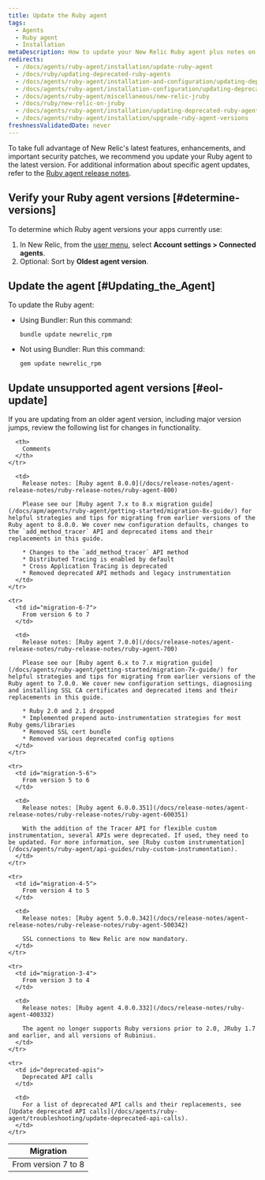 ```yaml
---
title: Update the Ruby agent
tags:
  - Agents
  - Ruby agent
  - Installation
metaDescription: How to update your New Relic Ruby agent plus notes on EOL support for early agent versions.
redirects:
  - /docs/agents/ruby-agent/installation/update-ruby-agent
  - /docs/ruby/updating-deprecated-ruby-agents
  - /docs/agents/ruby-agent/installation-and-configuration/updating-deprecated-ruby-agents
  - /docs/agents/ruby-agent/installation-configuration/updating-deprecated-ruby-agents
  - /docs/agents/ruby-agent/miscellaneous/new-relic-jruby
  - /docs/ruby/new-relic-on-jruby
  - /docs/agents/ruby-agent/installation/updating-deprecated-ruby-agents
  - /docs/agents/ruby-agent/installation/upgrade-ruby-agent-versions
freshnessValidatedDate: never
---
```


To take full advantage of New Relic's latest features, enhancements, and important security patches, we recommend you update your Ruby agent to the latest version. For additional information about specific agent updates, refer to the [Ruby agent release notes](/docs/release-notes/agent-release-notes/ruby-release-notes).

## Verify your Ruby agent versions [#determine-versions]

To determine which Ruby agent versions your apps currently use:

1. In New Relic, from the [user menu](/docs/accounts/accounts-billing/general-account-settings/intro-account-settings), select <DNT>**Account settings > Connected agents**</DNT>.
2. Optional: Sort by <DNT>**Oldest agent version**</DNT>.

## Update the agent [#Updating_the_Agent]

To update the Ruby agent:

* Using Bundler: Run this command:

  ```
  bundle update newrelic_rpm
  ```
* Not using Bundler: Run this command:

  ```
  gem update newrelic_rpm
  ```

## Update unsupported agent versions [#eol-update]

<Callout variant="important">
  If you are updating from an older agent version, including major version jumps, review the following list for changes in functionality.
</Callout>

<table>
  <thead>
    <tr>
      <th style={{ width: "200px" }}>
        Migration
      </th>

      <th>
        Comments
      </th>
    </tr>
  </thead>

  <tbody>
    <tr>
      <td id="migration-7-8">
        From version 7 to 8
      </td>

      <td>
        Release notes: [Ruby agent 8.0.0](/docs/release-notes/agent-release-notes/ruby-release-notes/ruby-agent-800)

        Please see our [Ruby agent 7.x to 8.x migration guide](/docs/apm/agents/ruby-agent/getting-started/migration-8x-guide/) for helpful strategies and tips for migrating from earlier versions of the Ruby agent to 8.0.0. We cover new configuration defaults, changes to the `add_method_tracer` API and deprecated items and their replacements in this guide.

        * Changes to the `add_method_tracer` API method
        * Distributed Tracing is enabled by default
        * Cross Application Tracing is deprecated
        * Removed deprecated API methods and legacy instrumentation
      </td>
    </tr>

    <tr>
      <td id="migration-6-7">
        From version 6 to 7
      </td>

      <td>
        Release notes: [Ruby agent 7.0.0](/docs/release-notes/agent-release-notes/ruby-release-notes/ruby-agent-700)

        Please see our [Ruby agent 6.x to 7.x migration guide](/docs/agents/ruby-agent/getting-started/migration-7x-guide/) for helpful strategies and tips for migrating from earlier versions of the Ruby agent to 7.0.0. We cover new configuration settings, diagnosiing and installing SSL CA certificates and deprecated items and their replacements in this guide.

        * Ruby 2.0 and 2.1 dropped
        * Implemented prepend auto-instrumentation strategies for most Ruby gems/libraries
        * Removed SSL cert bundle
        * Removed various deprecated config options
      </td>
    </tr>

    <tr>
      <td id="migration-5-6">
        From version 5 to 6
      </td>

      <td>
        Release notes: [Ruby agent 6.0.0.351](/docs/release-notes/agent-release-notes/ruby-release-notes/ruby-agent-600351)

        With the addition of the Tracer API for flexible custom instrumentation, several APIs were deprecated. If used, they need to be updated. For more information, see [Ruby custom instrumentation](/docs/agents/ruby-agent/api-guides/ruby-custom-instrumentation).
      </td>
    </tr>

    <tr>
      <td id="migration-4-5">
        From version 4 to 5
      </td>

      <td>
        Release notes: [Ruby agent 5.0.0.342](/docs/release-notes/agent-release-notes/ruby-release-notes/ruby-agent-500342)

        SSL connections to New Relic are now mandatory.
      </td>
    </tr>

    <tr>
      <td id="migration-3-4">
        From version 3 to 4
      </td>

      <td>
        Release notes: [Ruby agent 4.0.0.332](/docs/release-notes/ruby-agent-400332)

        The agent no longer supports Ruby versions prior to 2.0, JRuby 1.7 and earlier, and all versions of Rubinius.
      </td>
    </tr>

    <tr>
      <td id="deprecated-apis">
        Deprecated API calls
      </td>

      <td>
        For a list of deprecated API calls and their replacements, see [Update deprecated API calls](/docs/agents/ruby-agent/troubleshooting/update-deprecated-api-calls).
      </td>
    </tr>
  </tbody>
</table>
